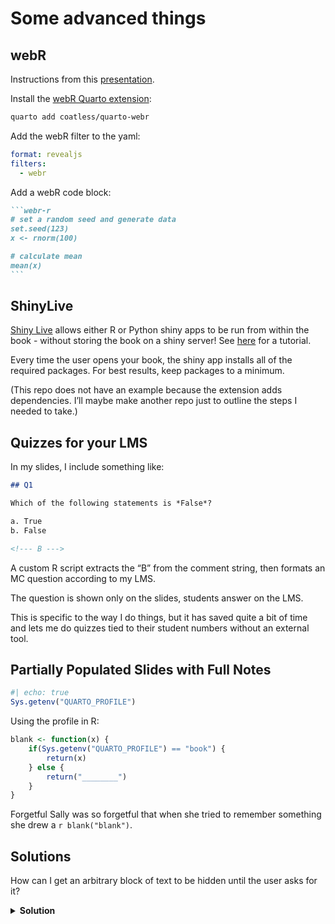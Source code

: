 # Some advanced things

## webR

Instructions from this [presentation](https://nrennie.rbind.io/teaching-with-webR).

Install the [webR Quarto extension](https://github.com/coatless/quarto-webr):

```sh
quarto add coatless/quarto-webr
```

Add the webR filter to the yaml:

```yaml
format: revealjs
filters:
  - webr
```

Add a webR code block:

````md
```webr-r
# set a random seed and generate data
set.seed(123)
x <- rnorm(100)

# calculate mean
mean(x)
```
````

## ShinyLive

[Shiny Live](https://topepo.github.io/shinylive-in-book-test/) allows either R or Python shiny apps to be run from within the book - without storing the book on a shiny server! See [here](https://github.com/RamiKrispin/shinylive-r) for a tutorial.

Every time the user opens your book, the shiny app installs all of the required packages. For best results, keep packages to a minimum.

(This repo does not have an example because the extension adds dependencies. I'll maybe make another repo just to outline the steps I needed to take.)

## Quizzes for your LMS

In my slides, I include something like:

```md
## Q1

Which of the following statements is *False*?

a. True
b. False

<!--- B --->
```

A custom R script extracts the "B" from the comment string, then formats an MC question according to my LMS. 

The question is shown only on the slides, students answer on the LMS.

::: {.content-visible when-profile="book"}
This is specific to the way I do things, but it has saved quite a bit of time and lets me do quizzes tied to their student numbers without an external tool.
:::

## Partially Populated Slides with Full Notes

```r
#| echo: true
Sys.getenv("QUARTO_PROFILE")
```

\pspace

Using the profile in R:

```r
blank <- function(x) {
    if(Sys.getenv("QUARTO_PROFILE") == "book") {
        return(x)
    } else {
        return("________")
    }
}
```

Forgetful Sally was so forgetful that when she tried to remember something she drew a `r blank("blank")`.

## Solutions

How can I get an arbitrary block of text to be hidden until the user asks for it?

<details>
<summary>**Solution**</summary>
```md
<details>
<summary>**Solution**</summary>

</details>
```

</details>
